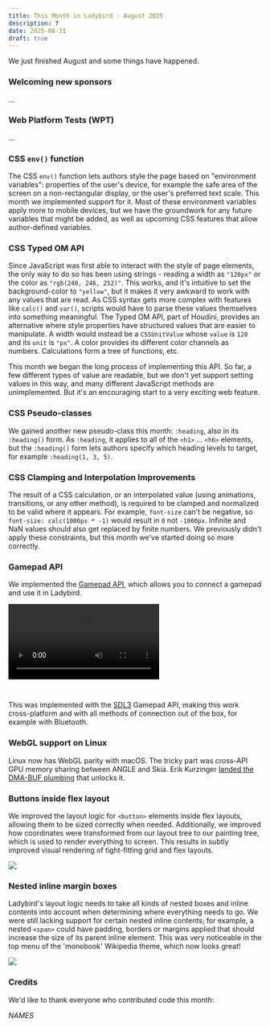 ```yaml
---
title: This Month in Ladybird - August 2025
description: ?
date: 2025-08-31
draft: true
---
```


We just finished August and some things have happened.

### Welcoming new sponsors

...

### Web Platform Tests (WPT)

...

### CSS `env()` function

The CSS `env()` function lets authors style the page based on "environment variables": properties of the user's device,
for example the safe area of the screen on a non-rectangular display, or the user's preferred text scale. This month we
implemented support for it. Most of these environment variables apply more to mobile devices, but we have the groundwork
for any future variables that might be added, as well as upcoming CSS features that allow author-defined variables.

### CSS Typed OM API

Since JavaScript was first able to interact with the style of page elements, the only way to do so has been using
strings - reading a width as `"120px"` or the color as `"rgb(240, 246, 252)"`. This works, and it's intuitive to set the
background-color to `"yellow"`, but it makes it very awkward to work with any values that are read. As CSS syntax gets
more complex with features like `calc()` and `var()`, scripts would have to parse these values themselves into something
meaningful. The Typed OM API, part of Houdini, provides an alternative where style properties have structured values
that are easier to manipulate. A width would instead be a `CSSUnitValue` whose `value` is `120` and its `unit` is `"px"`.
A color provides its different color channels as numbers. Calculations form a tree of functions, etc.

This month we began the long process of implementing this API. So far, a few different types of value are readable, but
we don't yet support setting values in this way, and many different JavaScript methods are unimplemented. But it's an
encouraging start to a very exciting web feature.

### CSS Pseudo-classes

We gained another new pseudo-class this month: `:heading`, also in its `:heading()` form. As `:heading`, it applies to
all of the `<h1>` ... `<h6>` elements, but the `:heading()` form lets authors specify which heading levels to target,
for example `:heading(1, 3, 5)`.

### CSS Clamping and Interpolation Improvements

The result of a CSS calculation, or an interpolated value (using animations, transitions, or any other method), is
required to be clamped and normalized to be valid where it appears. For example, `font-size` can't be negative, so
`font-size: calc(1000px * -1)` would result in `0` not `-1000px`. Infinite and NaN values should also get replaced by
finite numbers. We previously didn't apply these constraints, but this month we've started doing so more correctly.

### Gamepad API

We implemented the [Gamepad API](https://developer.mozilla.org/en-US/docs/Web/API/Gamepad_API), which allows you to
connect a gamepad and use it in Ladybird.

<video controls style="margin-bottom: 2em">
  <source src="/assets/img/newsletter-aug-2025-gamepad.mp4"></source>
</video>

This was implemented with the [SDL3](https://www.libsdl.org) Gamepad API, making this work cross-platform and with all
methods of connection out of the box, for example with Bluetooth.

### WebGL support on Linux

Linux now has WebGL parity with macOS. The tricky part was cross-API GPU memory sharing between ANGLE and Skia.
Erik Kurzinger [landed the DMA-BUF plumbing](https://github.com/LadybirdBrowser/ladybird/pull/5864) that unlocks it.

### Buttons inside flex layout

We improved the layout logic for `<button>` elements inside flex layouts, allowing them to be sized correctly when
needed. Additionally, we improved how coordinates were transformed from our layout tree to our painting tree, which is
used to render everything to screen. This results in subtly improved visual rendering of tight-fitting grid and flex
layouts.

![](/assets/img/newsletter-aug-2025-duotrigordle.png)

### Nested inline margin boxes

Ladybird's layout logic needs to take all kinds of nested boxes and inline contents into account when determining where
everything needs to go. We were still lacking support for certain nested inline contents; for example, a nested `<span>`
could have padding, borders or margins applied that should increase the size of its parent inline element. This was very
noticeable in the top menu of the 'monobook' Wikipedia theme, which now looks great!

![](/assets/img/newsletter-aug-2025-wikipedia-menu.png)

### Credits

We'd like to thank everyone who contributed code this month:

_NAMES_
